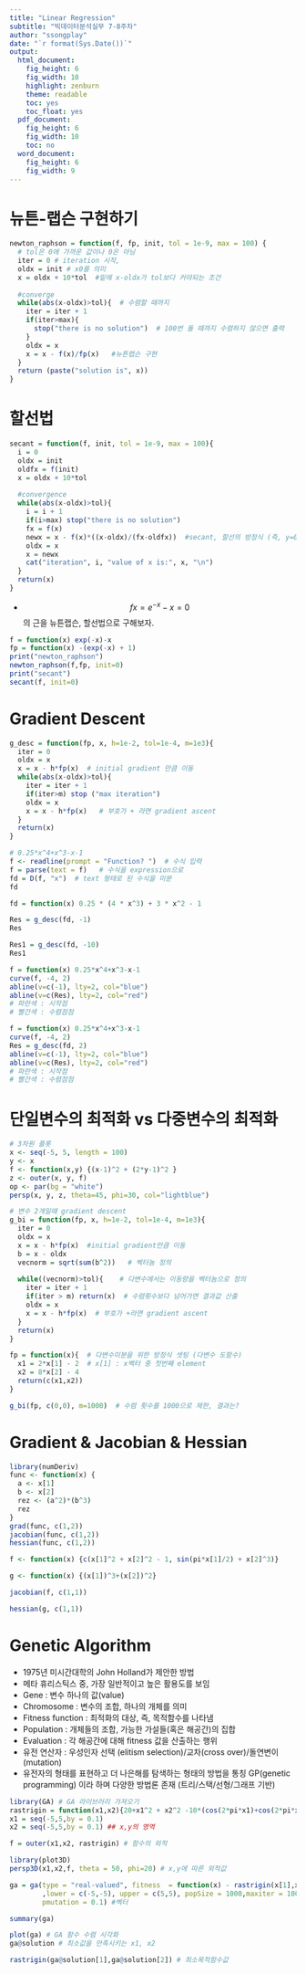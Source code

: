 ```yaml
---
title: "Linear Regression"
subtitle: "빅데이터분석실무 7-8주차"
author: "ssongplay"
date: "`r format(Sys.Date())`"
output:
  html_document: 
    fig_height: 6
    fig_width: 10
    highlight: zenburn
    theme: readable
    toc: yes
    toc_float: yes
  pdf_document:
    fig_height: 6
    fig_width: 10
    toc: no
  word_document: 
    fig_height: 6
    fig_width: 9
---
```


# 뉴튼-랩슨 구현하기 

```r
newton_raphson = function(f, fp, init, tol = 1e-9, max = 100) {
  # tol은 0에 가까운 값이나 0은 아님
  iter = 0 # iteration 시작,
  oldx = init # x0를 의미
  x = oldx + 10*tol  #밑에 x-oldx가 tol보다 커야되는 조건
  
  #converge
  while(abs(x-oldx)>tol){  # 수렴할 때까지
    iter = iter + 1
    if(iter>max){
      stop("there is no solution")  # 100번 돌 때까지 수렴하지 않으면 출력
    }
    oldx = x
    x = x - f(x)/fp(x)   #뉴튼랩슨 구현
  }
  return (paste("solution is", x))
}
```


# 할선법

```r
secant = function(f, init, tol = 1e-9, max = 100){
  i = 0
  oldx = init
  oldfx = f(init)
  x = oldx + 10*tol
  
  #convergence
  while(abs(x-oldx)>tol){
    i = i + 1
    if(i>max) stop("there is no solution")
    fx = f(x)
    newx = x - f(x)*((x-oldx)/(fx-oldfx))  #secant, 할선의 방정식 (즉, y=0을 지나는 x 찾기)
    oldx = x   
    x = newx
    cat("iteration", i, "value of x is:", x, "\n")
  }
  return(x)
}
```


- $$ fx = e^{-x} - x = 0 $$ 의 근을 뉴튼랩슨, 할선법으로 구해보자.

```r
f = function(x) exp(-x)-x
fp = function(x) -(exp(-x) + 1)
print("newton_raphson")
newton_raphson(f,fp, init=0)
print("secant")
secant(f, init=0)

```


# Gradient Descent
```r
g_desc = function(fp, x, h=1e-2, tol=1e-4, m=1e3){
  iter = 0
  oldx = x
  x = x - h*fp(x)  # initial gradient 만큼 이동
  while(abs(x-oldx)>tol){
    iter = iter + 1 
    if(iter>m) stop ("max iteration")
    oldx = x
    x = x - h*fp(x)   # 부호가 + 라면 gradient ascent
  }
  return(x)
}
```

```r
# 0.25*x^4+x^3-x-1 
f <- readline(prompt = "Function? ")  # 수식 입력
f = parse(text = f)   # 수식을 expression으로 
fd = D(f, "x")  # text 형태로 된 수식을 미분
fd
```

```r
fd = function(x) 0.25 * (4 * x^3) + 3 * x^2 - 1 

Res = g_desc(fd, -1)
Res

Res1 = g_desc(fd, -10)
Res1
```

```r
f = function(x) 0.25*x^4+x^3-x-1
curve(f, -4, 2)
abline(v=c(-1), lty=2, col="blue")
abline(v=c(Res), lty=2, col="red")
# 파란색 : 시작점
# 빨간색 : 수렴점점
```

```r
f = function(x) 0.25*x^4+x^3-x-1
curve(f, -4, 2)
Res = g_desc(fd, 2)
abline(v=c(-1), lty=2, col="blue")
abline(v=c(Res), lty=2, col="red")
# 파란색 : 시작점
# 빨간색 : 수렴점점
```


# 단일변수의 최적화 vs 다중변수의 최적화
```r
# 3차원 플롯
x <- seq(-5, 5, length = 100)
y <- x
f <- function(x,y) {(x-1)^2 + (2*y-1)^2 }
z <- outer(x, y, f)
op <- par(bg = "white")
persp(x, y, z, theta=45, phi=30, col="lightblue")
```


```r
# 변수 2개일때 gradient descent
g_bi = function(fp, x, h=1e-2, tol=1e-4, m=1e3){
  iter = 0
  oldx = x
  x = x - h*fp(x)  #initial gradient만큼 이동
  b = x - oldx
  vecnorm = sqrt(sum(b^2))   # 벡터놈 정의
  
  while((vecnorm)>tol){    # 다변수에서는 이동량을 벡터놈으로 정의 
    iter = iter + 1
    if(iter > m) return(x)  # 수렴횟수보다 넘어가면 결과값 산출
    oldx = x
    x = x - h*fp(x)  # 부호가 +라면 gradient ascent
  }
  return(x)
}
```

```r
fp = function(x){  # 다변수미분을 위한 방정식 셋팅 (다변수 도함수)
  x1 = 2*x[1] - 2  # x[1] : x벡터 중 첫번째 element
  x2 = 8*x[2] - 4  
  return(c(x1,x2))
}
```

```r
g_bi(fp, c(0,0), m=1000)  # 수렴 횟수를 1000으로 제한, 결과는?
```


# Gradient & Jacobian & Hessian
```r
library(numDeriv)
func <- function(x) {
  a <- x[1]
  b <- x[2]
  rez <- (a^2)*(b^3)
  rez
}
grad(func, c(1,2))
jacobian(func, c(1,2))
hessian(func, c(1,2))
```

```r
f <- function(x) {c(x[1]^2 + x[2]^2 - 1, sin(pi*x[1]/2) + x[2]^3)}

g <- function(x) {(x[1])^3+(x[2])^2}

jacobian(f, c(1,1)) 

hessian(g, c(1,1))

```

# Genetic Algorithm
- 1975년 미시간대학의 John Holland가 제안한 방법
- 메타 휴리스틱스 중, 가장 일반적이고 높은 활용도를 보임
- Gene : 변수 하나의 값(value)
- Chromosome : 변수의 조합, 하나의 개체를 의미
- Fitness function : 최적화의 대상, 즉, 목적함수를 나타냄
- Population : 개체들의 조합, 가능한 가설들(혹은 해공간)의 집합
- Evaluation : 각 해공간에 대해 fitness 값을 산출하는 행위
- 유전 연산자 : 우성인자 선택 (elitism selection)/교차(cross over)/돌연변이 (mutation)
- 유전자의 형태를 표현하고 더 나은해를 탐색하는 형태의 방법을 통칭 GP(genetic programming) 이라 하며 다양한 방법론 존재 (트리/스택/선형/그래프 기반)


```r
library(GA) # GA 라이브러리 가져오기
rastrigin = function(x1,x2){20+x1^2 + x2^2 -10*(cos(2*pi*x1)+cos(2*pi*x2))} # rastrigin 함수
x1 = seq(-5,5,by = 0.1)
x2 = seq(-5,5,by = 0.1) ## x,y의 영역

f = outer(x1,x2, rastrigin) # 함수의 외적

library(plot3D)
persp3D(x1,x2,f, theta = 50, phi=20) # x,y에 따른 외적값

ga = ga(type = "real-valued", fitness  = function(x) - rastrigin(x[1],x[2])
        ,lower = c(-5,-5), upper = c(5,5), popSize = 1000,maxiter = 100, pcrossover = 0.8, 
        pmutation = 0.1) #벡터

summary(ga)

plot(ga) # GA 함수 수렴 시각화
ga@solution # 최소값을 만족시키는 x1, x2

rastrigin(ga@solution[1],ga@solution[2]) # 최소목적함수값

```

